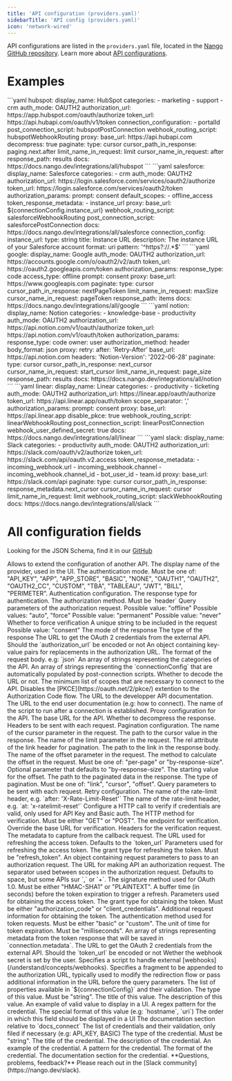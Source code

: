 ```yaml
---
title: 'API configuration (providers.yaml)'
sidebarTitle: 'API config (providers.yaml)'
icon: 'network-wired'
---
```


API configurations are listed in the `providers.yaml` file, located in the [Nango GitHub repository](https://github.com/NangoHQ/nango/blob/master/packages/shared/providers.yaml). Learn more about [API configurations](/understand/concepts/integrations#api-configurations).

# Examples

<Tabs>

<Tab title="Hubspot">
```yaml
hubspot:
    display_name: HubSpot
    categories:
        - marketing
        - support
        - crm
    auth_mode: OAUTH2
    authorization_url: https://app.hubspot.com/oauth/authorize
    token_url: https://api.hubapi.com/oauth/v1/token
    connection_configuration:
        - portalId
    post_connection_script: hubspotPostConnection
    webhook_routing_script: hubspotWebhookRouting
    proxy:
        base_url: https://api.hubapi.com
        decompress: true
        paginate:
            type: cursor
            cursor_path_in_response: paging.next.after
            limit_name_in_request: limit
            cursor_name_in_request: after
            response_path: results
    docs: https://docs.nango.dev/integrations/all/hubspot
```

</Tab>

<Tab title="Salesforce">
```yaml
salesforce:
    display_name: Salesforce
    categories:
        - crm
    auth_mode: OAUTH2
    authorization_url: https://login.salesforce.com/services/oauth2/authorize
    token_url: https://login.salesforce.com/services/oauth2/token
    authorization_params:
        prompt: consent
    default_scopes:
        - offline_access
    token_response_metadata:
        - instance_url
    proxy:
        base_url: ${connectionConfig.instance_url}
    webhook_routing_script: salesforceWebhookRouting
    post_connection_script: salesforcePostConnection
    docs: https://docs.nango.dev/integrations/all/salesforce
    connection_config:
        instance_url:
            type: string
            title: Instance URL
            description: The instance URL of your Salesforce account
            format: uri
            pattern: '^https?://.*$'
```

</Tab>

<Tab title="Google">
```yaml
google:
    display_name: Google
    auth_mode: OAUTH2
    authorization_url: https://accounts.google.com/o/oauth2/v2/auth
    token_url: https://oauth2.googleapis.com/token
    authorization_params:
        response_type: code
        access_type: offline
        prompt: consent
    proxy:
        base_url: https://www.googleapis.com
        paginate:
            type: cursor
            cursor_path_in_response: nextPageToken
            limit_name_in_request: maxSize
            cursor_name_in_request: pageToken
            response_path: items
    docs: https://docs.nango.dev/integrations/all/google
```

</Tab>

<Tab title="Notion">
```yaml
notion:
    display_name: Notion
    categories:
        - knowledge-base
        - productivity
    auth_mode: OAUTH2
    authorization_url: https://api.notion.com/v1/oauth/authorize
    token_url: https://api.notion.com/v1/oauth/token
    authorization_params:
        response_type: code
        owner: user
    authorization_method: header
    body_format: json
    proxy:
        retry:
            after: 'Retry-After'
        base_url: https://api.notion.com
        headers:
            'Notion-Version': '2022-06-28'
        paginate:
            type: cursor
            cursor_path_in_response: next_cursor
            cursor_name_in_request: start_cursor
            limit_name_in_request: page_size
            response_path: results
    docs: https://docs.nango.dev/integrations/all/notion
```

</Tab>

<Tab title="Linear">
```yaml
linear:
    display_name: Linear
    categories:
        - productivity
        - ticketing
    auth_mode: OAUTH2
    authorization_url: https://linear.app/oauth/authorize
    token_url: https://api.linear.app/oauth/token
    scope_separator: ','
    authorization_params:
        prompt: consent
    proxy:
        base_url: https://api.linear.app
    disable_pkce: true
    webhook_routing_script: linearWebhookRouting
    post_connection_script: linearPostConnection
    webhook_user_defined_secret: true
    docs: https://docs.nango.dev/integrations/all/linear
```

</Tab>

<Tab title="Slack">
```yaml
slack:
    display_name: Slack
    categories:
        - productivity
    auth_mode: OAUTH2
    authorization_url: https://slack.com/oauth/v2/authorize
    token_url: https://slack.com/api/oauth.v2.access
    token_response_metadata:
        - incoming_webhook.url
        - incoming_webhook.channel
        - incoming_webhook.channel_id
        - bot_user_id
        - team.id
    proxy:
        base_url: https://slack.com/api
        paginate:
            type: cursor
            cursor_path_in_response: response_metadata.next_cursor
            cursor_name_in_request: cursor
            limit_name_in_request: limit
    webhook_routing_script: slackWebhookRouting
    docs: https://docs.nango.dev/integrations/all/slack
```

</Tab>

</Tabs>

# All configuration fields

<Tip>Looking for the JSON Schema, find it in our [GitHub](https://github.com/NangoHQ/nango/blob/master/scripts/validation/providers/schema.json)</Tip>

<ResponseField name="alias" type="string">
    Allows to extend the configuration of another API.
</ResponseField>

<ResponseField name="display_name" type="string" required>
    The display name of the provider, used in the UI.
</ResponseField>

<ResponseField name="auth_mode" type="string" >
    The authentication mode. Must be one of: "API_KEY", "APP", "APP_STORE", "BASIC", "NONE", "OAUTH1", "OAUTH2", "OAUTH2_CC", "CUSTOM", "TBA", "TABLEAU", "JWT", "BILL", "PERIMETER".
</ResponseField>

<ResponseField name="auth" type="object">
    Authentication configuration.
    <Expandable>
        <ResponseField name="response_type" type="string">
            The response type for authentication.
        </ResponseField>
    </Expandable>
</ResponseField>

<ResponseField name="authorization_method" type="string">
    The authorization method. Must be `header`
</ResponseField>

<ResponseField name="authorization_params" type="object">
    Query parameters of the authorization request.
    <Expandable>
        <ResponseField name="access_type" type="string">
            Possible value: "offline"
        </ResponseField>
        <ResponseField name="approval_prompt" type="string">
            Possible values: "auto", "force"
        </ResponseField>
        <ResponseField name="duration" type="string">
            Possible value: "permanent"
        </ResponseField>
        <ResponseField name="expiration" type="string">
            Possible value: "never"
        </ResponseField>
        <ResponseField name="force_verify" type="boolean">
            Whether to force verification
        </ResponseField>
        <ResponseField name="nonce" type="string">
            A unique string to be included in the request
        </ResponseField>
        <ResponseField name="prompt" type="string">
            Possible value: "consent"
        </ResponseField>
        <ResponseField name="response_mode" type="string">
            The mode of the response
        </ResponseField>
        <ResponseField name="response_type" type="string">
            The type of the response
        </ResponseField>
    </Expandable>
</ResponseField>

<ResponseField name="authorization_url" type="string">
    The URL to get the OAuth 2 credentials from the external API.
</ResponseField>

<ResponseField name="authorization_url_encoded" type="boolean">
    Should the `authorization_url` be encoded or not
</ResponseField>

<ResponseField name="authorization_url_replacements" type="object">
    An object containing key-value pairs for replacements in the authorization URL.
</ResponseField>

<ResponseField name="body_format" type="string">
    The format of the request body. e.g: `json`
</ResponseField>

<ResponseField name="categories" type="array">
    An array of strings representing the categories of the API.
</ResponseField>

<ResponseField name="connection_configuration" type="array">
    An array of strings representing the `connectionConfig` that are automatically populated by post-connection scripts.
</ResponseField>

<ResponseField name="decode_url" type="boolean">
    Whether to decode the URL or not.
</ResponseField>

<ResponseField name="default_scopes" type="array">
    The minimum list of scopes that are necessary to connect to the API.
</ResponseField>

<ResponseField name="disable_pkce" type="boolean">
    Disables the [PKCE](https://oauth.net/2/pkce/) extention to the Authorization Code flow.
</ResponseField>

<ResponseField name="docs" type="string">
    The URL to the developper API documentation.
</ResponseField>

<ResponseField name="docs_connect" type="string">
    The URL to the end user documentation (e.g: how to connect).
</ResponseField>

<ResponseField name="post_connection_script" type="string">
    The name of the script to run after a connection is established.
</ResponseField>

<ResponseField name="proxy" type="object">
    Proxy configuration for the API.
    <Expandable>
        <ResponseField name="base_url" type="string">
            The base URL for the API.
        </ResponseField>
        <ResponseField name="decompress" type="boolean">
            Whether to decompress the response.
        </ResponseField>
        <ResponseField name="headers" type="object">
            Headers to be sent with each request.
        </ResponseField>
        <ResponseField name="paginate" type="object">
            Pagination configuration.
            <Expandable>
                <ResponseField name="cursor_name_in_request" type="string">
                    The name of the cursor parameter in the request.
                </ResponseField>
                <ResponseField name="cursor_path_in_response" type="string">
                    The path to the cursor value in the response.
                </ResponseField>
                <ResponseField name="limit_name_in_request" type="string">
                    The name of the limit parameter in the request.
                </ResponseField>
                <ResponseField name="link_rel_in_response_header" type="string">
                    The rel attribute of the link header for pagination.
                </ResponseField>
                <ResponseField name="link_path_in_response_body" type="string">
                    The path to the link in the response body.
                </ResponseField>
                <ResponseField name="offset_name_in_request" type="string">
                    The name of the offset parameter in the request.
                </ResponseField>
                <ResponseField name="offset_calculation_method" type="string">
                    The method to calculate the offset in the request. Must be one of: "per-page" or "by-response-size". Optional parameter that defaults to "by-response-size".
                </ResponseField>
                <ResponseField name="offset_start_value" type="number">
                    The starting value for the offset.
                </ResponseField>
                <ResponseField name="response_path" type="string">
                    The path to the paginated data in the response.
                </ResponseField>
                <ResponseField name="type" type="string">
                    The type of pagination. Must be one of: "link", "cursor", "offset".
                </ResponseField>
            </Expandable>
        </ResponseField>
        <ResponseField name="query" type="object">
            Query parameters to be sent with each request.
        </ResponseField>
        <ResponseField name="retry" type="object">
            Retry configuration.
            <Expandable>
                <ResponseField name="after" type="string">
                    The name of the rate-limit header, e.g. `after: 'X-Rate-Limit-Reset'`
                </ResponseField>
                <ResponseField name="at" type="string">
                    The name of the rate-limit header, e.g. `at: 'x-ratelimit-reset'`
                </ResponseField>
            </Expandable>
        </ResponseField>
        <ResponseField name="verification" type="object" required>
            Configure a HTTP call to verify if credentials are valid, only used for API Key and Basic auth.
            <Expandable>
                <ResponseField name="method" type="string">
                    The HTTP method for verification. Must be either "GET" or "POST".
                </ResponseField>
                <ResponseField name="endpoint" type="string" required>
                    The endpoint for verification.
                </ResponseField>
                <ResponseField name="base_url_override" type="string">
                    Override the base URL for verification.
                </ResponseField>
                <ResponseField name="headers" type="object">
                    Headers for the verification request.
                </ResponseField>
            </Expandable>
        </ResponseField>
    </Expandable>
</ResponseField>

<ResponseField name="redirect_uri_metadata" type="array">
    The metadata to capture from the callback request.
</ResponseField>

<ResponseField name="refresh_url" type="string">
    The URL used for refreshing the access token. Defaults to the `token_url`
</ResponseField>

<ResponseField name="refresh_params" type="object">
    Parameters used for refreshing the access token.
    <Expandable>
        <ResponseField name="grant_type" type="string">
            The grant type for refreshing the token. Must be "refresh_token".
        </ResponseField>
    </Expandable>
</ResponseField>

<ResponseField name="request_params" type="object">
    An object containing request parameters to pass to an authorization request.
</ResponseField>

<ResponseField name="request_url" type="string">
    The URL for making API an authorization request.
</ResponseField>

<ResponseField name="scope_separator" type="string">
    The separator used between scopes in the authorization request.
    Defaults to space, but some APIs sur `,` or `+`.
</ResponseField>

<ResponseField name="signature_method" type="string">
    The signature method used for OAuth 1.0. Must be either "HMAC-SHA1" or "PLAINTEXT".
</ResponseField>

<ResponseField name="token_expiration_buffer" type="number">
    A buffer time (in seconds) before the token expiration to trigger a refresh.
</ResponseField>

<ResponseField name="token_params" type="object">
    Parameters used for obtaining the access token.
    <Expandable>
        <ResponseField name="grant_type" type="string">
            The grant type for obtaining the token. Must be either "authorization_code" or "client_credentials".
        </ResponseField>
        <ResponseField name="request" type="string">
            Additional request information for obtaining the token.
        </ResponseField>
    </Expandable>
</ResponseField>

<ResponseField name="token_request_auth_method" type="string">
    The authentication method used for token requests. Must be either "basic" or "custom".
</ResponseField>

<ResponseField name="expires_in_unit" type="string">
    The unit of time for token expiration. Must be "milliseconds".
</ResponseField>

<ResponseField name="token_response_metadata" type="array">
    An array of strings representing metadata from the token response that will be saved in `connection.metadata`.
</ResponseField>

<ResponseField name="token_url" type="string">
    The URL to get the OAuth 2 credentials from the external API.
</ResponseField>

<ResponseField name="token_url_encoded" type="boolean">
    Should the `token_url` be encoded or not
</ResponseField>


<ResponseField name="webhook_user_defined_secret" type="boolean">
    Wether the webhook secret is set by the user.
</ResponseField>

<ResponseField name="webhook_routing_script" type="array">
    Specifies a script to handle external [webhooks](/understand/concepts/webhooks).
</ResponseField>

<ResponseField name="authorization_url_fragment" type="string">
    Specifies a fragment to be appended to the authorization URL, typically used to modify the redirection flow or pass additional information in the URL before the query parameters.
</ResponseField>

<ResponseField name="connection_config" type="object">
    The list of properties available in `${connectionConfig}` and their validation.
    <Expandable>
        <ResponseField name="[name]" type="object">
            <Expandable>
                <ResponseField name="type" type="string" required>
                    The type of this value. Must be "string".
                </ResponseField>
                <ResponseField name="title" type="string" required>
                    The title of this value.
                </ResponseField>
                <ResponseField name="description" type="string" required>
                    The description of this value.
                </ResponseField>
                <ResponseField name="example" type="string">
                    An example of valid value to display in a UI.
                </ResponseField>
                <ResponseField name="pattern" type="string">
                    A regex pattern for the credential.
                </ResponseField>
                <ResponseField name="format" type="string">
                    The special format of this value (e.g: `hostname`, `uri`)
                </ResponseField>
                <ResponseField name="order" type="number">
                    The order in which this field should be displayed in a UI
                </ResponseField>
                <ResponseField name="doc_section" type="string">
                    The documentation section relative to `docs_connect`
                </ResponseField>
            </Expandable>
        </ResponseField>
    </Expandable>
</ResponseField>

<ResponseField name="credentials" type="object">
    The list of credentials and their validation, only filed if necessary (e.g: API_KEY, BASIC)
    <Expandable>
        <ResponseField name="[credential_name]" type="object">
            <Expandable>
                <ResponseField name="type" type="string" required>
                    The type of the credential. Must be "string".
                </ResponseField>
                <ResponseField name="title" type="string" required>
                    The title of the credential.
                </ResponseField>
                <ResponseField name="description" type="string" required>
                    The description of the credential.
                </ResponseField>
                <ResponseField name="example" type="string">
                    An example of the credential.
                </ResponseField>
                <ResponseField name="pattern" type="string">
                    A pattern for the credential.
                </ResponseField>
                <ResponseField name="format" type="string">
                    The format of the credential.
                </ResponseField>
                <ResponseField name="doc_section" type="string">
                    The documentation section for the credential.
                </ResponseField>
            </Expandable>
        </ResponseField>
    </Expandable>
</ResponseField>

<Tip>
**Questions, problems, feedback?** Please reach out in the [Slack community](https://nango.dev/slack).
</Tip>
